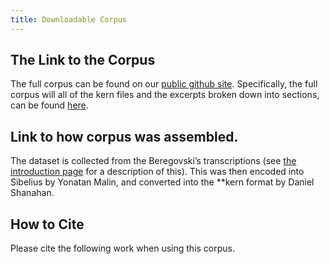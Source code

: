 ```yaml
---
title: Downloadable Corpus
---
```


## The Link to the Corpus 

The full corpus can be found on our [public github site](https://github.com/shanahdt/mode_in_klezmer). Specifically, the full corpus will all of the kern files and the excerpts broken down into sections, can be found [here](https://github.com/shanahdt/mode_in_klezmer/tree/main/corpus). 


## Link to how corpus was assembled.

The dataset is collected from the Beregovski's transcriptions (see [the introduction page](introduction.qmd) for a description of this). This was then encoded into Sibelius by Yonatan Malin, and converted into the **kern format by Daniel Shanahan.

## How to Cite

Please cite the following work when using this corpus.

